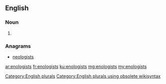 ==English==

===Noun===
{{head|en}}

# {{plural of|enologist}}

===Anagrams===
* [[neologists#English|neologists]]

[[Category:English plurals]][[Category:English plurals using obsolete wikisyntax]]

[[ar:enologists]]
[[fr:enologists]]
[[ku:enologists]]
[[mg:enologists]]
[[my:enologists]]